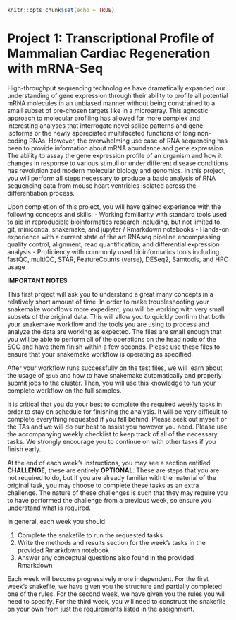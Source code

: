 ```r
knitr::opts_chunk$set(echo = TRUE)
```

# Project 1: Transcriptional Profile of Mammalian Cardiac Regeneration with mRNA-Seq {-}

High-throughput sequencing technologies have dramatically expanded our
understanding of gene expression through their ability to profile all potential
mRNA molecules in an unbiased manner without being constrained to a small subset
of pre-chosen targets like in a microarray. This agnostic approach to molecular
profiling has allowed for more complex and interesting analyses that interrogate
novel splice patterns and gene isoforms or the newly appreciated multifaceted
functions of long non-coding RNAs. However, the overwhelming use case of RNA
sequencing has been to provide information about mRNA abundance and gene
expression. The ability to assay the gene expression profile of an organism and
how it changes in response to various stimuli or under different disease
conditions has revolutionized modern molecular biology and genomics. In this
project, you will perform all steps necessary to produce a basic analysis of RNA
sequencing data from mouse heart ventricles isolated across the differentiation
process.

Upon completion of this project, you will have gained experience with the
following concepts and skills:
- Working familiarity with standard tools used to aid in reproducible
bioinformatics research including, but not limited to, git, miniconda,
snakemake, and jupyter / Rmarkdown notebooks
- Hands-on experience with a current state of the art RNAseq pipeline 
encompassing quality control, alignment, read quantification, and differential 
expression analysis
- Proficiency with commonly used bioinformatics tools including fastQC, multiQC,
STAR, FeatureCounts (verse), DESeq2, Samtools, and HPC usage


**IMPORTANT NOTES**

This first project will ask you to understand a great many concepts in a
relatively short amount of time. In order to make troubleshooting your snakemake
workflows more expedient, you will be working with very small subsets of the
original data. This will allow you to quickly confirm that both your snakemake
workflow and the tools you are using to process and analyze the data are working
as expected. The files are small enough that you will be able to perform all of
the operations on the head node of the SCC and have them finish within a few
seconds. Please use these files to ensure that your snakemake workflow is
operating as specified.

After your workflow runs successfully on the test files, we will learn about the
usage of `qsub` and how to have snakemake automatically and properly submit jobs
to the cluster. Then, you will use this knowledge to run your complete workflow
on the full samples.

It is critical that you do your best to complete the required weekly tasks in
order to stay on schedule for finishing the analysis. It will be very difficult
to complete everything requested if you fall behind. Please seek out myself or
the TAs and we will do our best to assist you however you need. Please use the
accompanying weekly checklist to keep track of all of the necessary tasks. We
strongly encourage you to continue on with other tasks if you finish early.

At the end of each week’s instructions, you may see a section entitled
**CHALLENGE**, these are entirely **OPTIONAL**. These are steps that you are not
required to do, but if you are already familiar with the material of the
original task, you may choose to complete these tasks as an extra challenge. The
nature of these challenges is such that they may require you to have performed
the challenge from a previous week, so ensure you understand what is required. 

In general, each week you should:

  1. Complete the snakefile to run the requested tasks
  2. Write the methods and results section for the week's tasks in the provided
    Rmarkdown notebook
  3. Answer any conceptual questions also found in the provided Rmarkdown

Each week will become progressively more independent. For the first week's
snakefile, we have given you the structure and partially completed one of the
rules. For the second week, we have given you the rules you will need to
specify. For the third week, you will need to construct the snakefile on your
own from just the requirements listed in the assignment.
